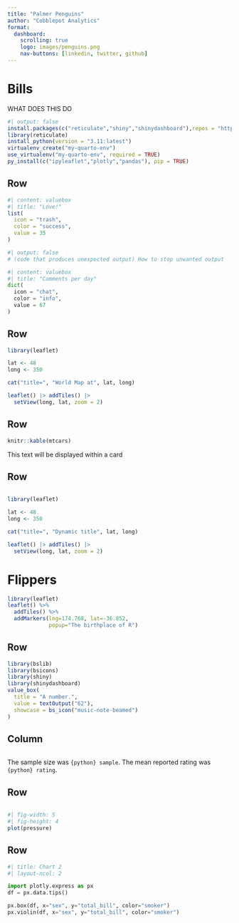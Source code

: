 ```yaml
--- 
title: "Palmer Penguins"
author: "Cobblepot Analytics"
format: 
  dashboard:
    scrolling: true
    logo: images/penguins.png
    nav-buttons: [linkedin, twitter, github]
---
```



# Bills 

::: {.card title="Wow!"}
WHAT DOES THIS DO
:::
```r
#| output: false
install.packages(c("reticulate","shiny","shinydashboard"),repos = "http://cran.us.r-project.org")
library(reticulate)
install_python(version = "3.11:latest")
virtualenv_create("my-quarto-env") 
use_virtualenv("my-quarto-env", required = TRUE)
py_install(c("ipyleaflet","plotly","pandas"), pip = TRUE)
```

## Row {.flow}


```r
#| content: valuebox
#| title: "Love!"
list(
  icon = "trash",
  color = "success",
  value = 35
)
```

```python
#| output: false
# (code that produces unexpected output) How to stop unwanted output
```

```python
#| content: valuebox
#| title: "Comments per day"
dict(
  icon = "chat",
  color = "info",
  value = 67
)
```

## Row {.flow}

```r
library(leaflet)

lat <- 48
long <- 350

cat("title=", "World Map at", lat, long)

leaflet() |> addTiles() |> 
  setView(long, lat, zoom = 2)
```

## Row {height=40%}
```r
knitr::kable(mtcars)
```
::: {.card}
This text will be displayed within a card
:::

## Row {height=30%}

```python
```

```r
library(leaflet)

lat <- 48
long <- 350

cat("title=", "Dynamic title", lat, long)

leaflet() |> addTiles() |> 
  setView(long, lat, zoom = 2)
```

# Flippers {orientation="columns" scrolling="true"}

```r
library(leaflet)
leaflet() %>%
  addTiles() %>% 
  addMarkers(lng=174.768, lat=-36.852, 
             popup="The birthplace of R")
```
## Row {height=70%, .flow}
```r
library(bslib)
library(bsicons)
library(shiny)
library(shinydashboard)
value_box(
  title = "A number.",
  value = textOutput("62"),
  showcase = bs_icon("music-note-beamed")
)
```

## Column

```python
```

::: {.card}
The sample size was `{python} sample`. The mean reported 
rating was `{python} rating`.
:::

## Row {height=30%}

```python
```

```r
#| fig-width: 5
#| fig-height: 4
plot(pressure)
```

## Row {.tabset}

```python
#| title: Chart 2
#| layout-ncol: 2

import plotly.express as px
df = px.data.tips()

px.box(df, x="sex", y="total_bill", color="smoker")
px.violin(df, x="sex", y="total_bill", color="smoker")
```

